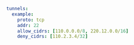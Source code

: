 ```yaml
tunnels:
  example:
    proto: tcp
    addr: 22
    allow_cidrs: [110.0.0.0/8, 220.12.0.0/16]
    deny_cidrs: [110.2.3.4/32]
```
